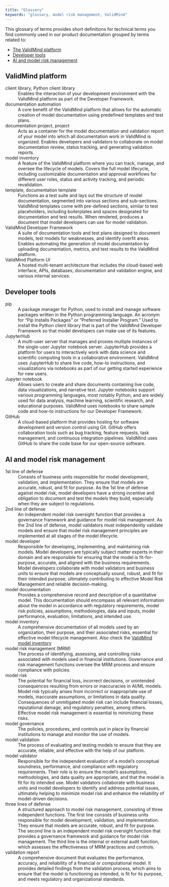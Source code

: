 ```yaml
---
title: "Glossary"
keywords: "glossary, model risk management, ValidMind"
---
```


This glossary of terms provides short definitions for technical terms you find commonly used in our product documentation grouped by terms related to:

- [The ValidMind platform](#validmind-platform)
- [Developer tools](#developer-tools)
- [AI and model risk management](#ai-and-model-risk-management)

## ValidMind platform

client library, Python client library
: Enables the interaction of your development environment with the ValidMind platform as part of the Developer Framework.

documentation automation
: A core benefit of the ValidMind platform that allows for the automatic creation of model documentation using predefined templates and test plans.

documentation project, project
: Acts as a container for the model documentation and validation report of your model into which all documentation work in ValidMind is organized. Enables developers and validators to collaborate on model documentation review, status tracking, and generating validation reports.

model inventory <span id="platform-model-inventory">
: A feature of the ValidMind platform where you can track, manage, and oversee the lifecycle of models. Covers the full model lifecycle, including customizable documentation and approval workflows for different user roles, status and activity tracking, and periodic revalidation.

template, documentation template
: Functions as a test suite and lays out the structure of model documentation, segmented into various sections and sub-sections. ValidMind templates come with pre-defined sections, similar to test placeholders, including boilerplates and spaces designated for documentation and test results. When rendered, produces a document that model developers can use for model validation.

ValidMind Developer Framework
: A suite of documentation tools and test plans designed to document models, test models for weaknesses, and identify overfit areas. Enables automating the generation of model documentation by uploading documentation, metrics, and test results to the ValidMind platform.

ValidMind Platform UI <span id="platform">
: A hosted multi-tenant architecture that includes the cloud-based web interface, APIs, databases, documentation and validation engine, and various internal services. 

## Developer tools

pip
: A package manager for Python, used to install and manage software packages written in the Python programming language. An acronym for "Pip Installs Packages" or "Preferred Installer Program." Used to install the Python client library that is part of the ValidMind Developer Framework so that model developers can make use of its features.

JupyterHub
: A multi-user server that manages and proxies multiple instances of the single-user Jupyter notebook server. JupyterHub provides a platform for users to interactively work with data science and scientific computing tools in a collaborative environment. ValidMind uses JupyterHub to share live code, how-to instructions, and visualizations via notebooks as part of our getting started experience for new users.

Jupyter notebook
: Allows users to create and share documents containing live code, data visualizations, and narrative text. Jupyter notebooks support various programming languages, most notably Python, and are widely used for data analysis, machine learning, scientific research, and educational purposes. ValidMind uses notebooks to share sample code and how-to instructions for our Developer Framework.

GitHub
: A cloud-based platform that provides hosting for software development and version control using Git. GitHub offers collaboration tools such as bug tracking, feature requests, task management, and continuous integration pipelines. ValidMind uses GitHub to share the code base for our open-source software.

## AI and model risk management

1st line of defense
: Consists of business units responsible for model development, validation, and implementation. They ensure that models are accurate, robust, and fit for purpose. As the 1st line of defense against model risk, model developers have a strong incentive and obligation to document and test the models they build, especially when they are subject to regulations.

2nd line of defense
: An independent model risk oversight function that provides a governance framework and guidance for model risk management. As the 2nd line of defense, model validators must independently validate models and ensure that model risk management principles are implemented at all stages of the model lifecycle.

model developer
: Responsible for developing, implementing, and maintaining risk models. Model developers are typically subject matter experts in their domain and are responsible for ensuring that the model is fit-for-purpose, accurate, and aligned with the business requirements. Model developers collaborate with model validators and business units to ensure that models are conceptually sound, robust, and fit for their intended purpose, ultimately contributing to effective Model Risk Management and reliable decision-making.

model documentation
: Provides a comprehensive record and description of a quantitative model. This documentation should encompass all relevant information about the model in accordance with regulatory requirements, model risk policies, assumptions, methodologies, data and inputs, model performance, evaluation, limitations, and intended use.

model inventory
: A comprehensive documentation of all models used by an organization, their purpose, and their associated risks, essential for effective model lifecycle management. Also check the [ValidMind model inventory](#platform-model-inventory)

model risk management (MRM)
: The process of identifying, assessing, and controlling risks associated with models used in financial institutions. Governance and risk management functions oversee the MRM process and ensure compliance with policies.

model risk
: The potential for financial loss, incorrect decisions, or unintended consequences resulting from errors or inaccuracies in AI/ML models. Model risk typically arises from incorrect or inappropriate use of models, inaccurate assumptions, or limitations in data quality. Consequences of unmitigated model risk can include financial losses, reputational damage, and regulatory penalties, among others. Effective model risk management is essential to minimizing these risks.

model governance
: The policies, procedures, and controls put in place by financial institutions to manage and monitor the use of models.

model validation
: The process of evaluating and testing models to ensure that they are accurate, reliable, and effective with the help of our platform.

model validator
: Responsible for the independent evaluation of a model's conceptual soundness, performance, and compliance with regulatory requirements. Their role is to ensure the model's assumptions, methodologies, and data quality are appropriate, and that the model is fit for its intended use. Model validators collaborate with business units and model developers to identify and address potential issues, ultimately helping to minimize model risk and enhance the reliability of model-driven decisions.

three lines of defense
: A structured approach to model risk management, consisting of three independent functions. The first line consists of business units responsible for model development, validation, and implementation. They ensure that models are accurate, robust, and fit for purpose. The second line is an independent model risk oversight function that provides a governance framework and guidance for model risk management. The third line is the internal or external audit function, which assesses the effectiveness of MRM practices and controls.

validation report
: A comprehensive document that evaluates the performance, accuracy, and reliability of a financial or computational model. It provides detailed findings from the validation process, which aims to ensure that the model is functioning as intended, is fit for its purpose, and meets regulatory and organizational standards.
